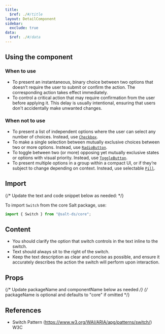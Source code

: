 ```yaml
---
title:
  $ref: ./#/title
layout: DetailComponent
sidebar:
  exclude: true
data:
  $ref: ./#/data
---
```


## Using the component

### When to use

- To present an instantaneous, binary choice between two options that doesn’t require the user to submit or confirm the action. The corresponding action takes effect immediately.
- To control a critical action that may require confirmation from the user before applying it. This delay is usually intentional, ensuring that users don't accidentally make unwanted changes.

### When not to use

- To present a list of independent options where the user can select any number of choices. Instead, use [`Checkbox`](../checkbox).
- To make a single selection between mutually exclusive choices between two or more options. Instead, use [`RadioButton`](../radio-button).
- To toggle between two (or more) opposing yet mutually exclusive states or options with visual priority. Instead, use [`ToggleButton`](../toggle-button).
- To present multiple options in a group within a compact UI, or if they’re subject to change depending on context. Instead, use selectable [`Pill`](../pill).

## Import

{/* Update the text and code snippet below as needed: */}

To import `Switch` from the core Salt package, use:

```js
import { Switch } from "@salt-ds/core";
```

## Content

- You should clarify the option that switch controls in the text inline to the switch.
- Text should always sit to the right of the switch.
- Keep the text description as clear and concise as possible, and ensure it accurately describes the action the switch will perform upon interaction.

## Props

{/* Update packageName and componentName below as needed */}
{/* packageName is optional and defaults to "core" if omitted */}

<PropsTable componentName="Switch" />

## References

- Switch Pattern (https://www.w3.org/WAI/ARIA/apg/patterns/switch/) W3C
